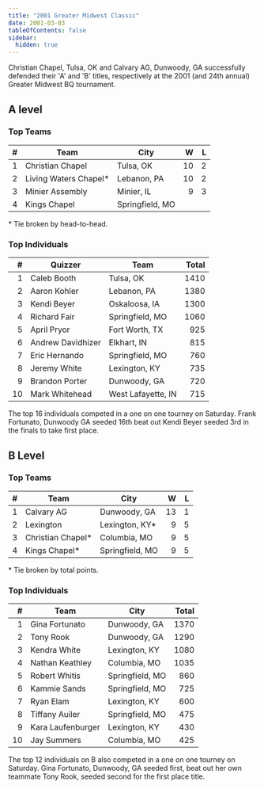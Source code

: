```yaml
---
title: "2001 Greater Midwest Classic"
date: 2001-03-03
tableOfContents: false
sidebar:
  hidden: true
---
```


Christian Chapel, Tulsa, OK and Calvary AG, Dunwoody, GA successfully defended their 'A' and 'B' titles, respectively at the 2001 (and 24th annual) Greater Midwest BQ tournament.

## A level

### Top Teams

|    # | Team                  | City            |    W |    L |
| ---: | --------------------- | --------------- | ---: | ---: |
|    1 | Christian Chapel      | Tulsa, OK       |   10 |    2 |
|    2 | Living Waters Chapel* | Lebanon, PA     |   10 |    2 |
|    3 | Minier Assembly       | Minier, IL      |    9 |    3 |
|    4 | Kings Chapel          | Springfield, MO |      |      |

\* Tie broken by head-to-head.

### Top Individuals

|    # | Quizzer           | Team               | Total |
| ---: | ----------------- | ------------------ | ----: |
|    1 | Caleb Booth       | Tulsa, OK          |  1410 |
|    2 | Aaron Kohler      | Lebanon, PA        |  1380 |
|    3 | Kendi Beyer       | Oskaloosa, IA      |  1300 |
|    4 | Richard Fair      | Springfield, MO    |  1060 |
|    5 | April Pryor       | Fort Worth, TX     |   925 |
|    6 | Andrew Davidhizer | Elkhart, IN        |   815 |
|    7 | Eric Hernando     | Springfield, MO    |   760 |
|    8 | Jeremy White      | Lexington, KY      |   735 |
|    9 | Brandon Porter    | Dunwoody, GA       |   720 |
|   10 | Mark Whitehead    | West Lafayette, IN |   715 |

The top 16 individuals competed in a one on one tourney on Saturday.  Frank Fortunato, Dunwoody GA seeded 16th beat out Kendi Beyer seeded 3rd in the finals to take
first place.

## B Level

### Top Teams

|    # | Team              | City            |    W |    L |
| ---: | ----------------- | --------------- | ---: | ---: |
|    1 | Calvary AG        | Dunwoody, GA    |   13 |    1 |
|    2 | Lexington         | Lexington, KY*  |    9 |    5 |
|    3 | Christian Chapel* | Columbia, MO    |    9 |    5 |
|    4 | Kings Chapel*     | Springfield, MO |    9 |    5 |

\* Tie broken by total points.

### Top Individuals

|    # | Team              | City            | Total |
| ---: | ----------------- | --------------- | ----: |
|    1 | Gina Fortunato    | Dunwoody, GA    |  1370 |
|    2 | Tony Rook         | Dunwoody, GA    |  1290 |
|    3 | Kendra White      | Lexington, KY   |  1080 |
|    4 | Nathan Keathley   | Columbia, MO    |  1035 |
|    5 | Robert Whitis     | Springfield, MO |   860 |
|    6 | Kammie Sands      | Springfield, MO |   725 |
|    7 | Ryan Elam         | Lexington, KY   |   600 |
|    8 | Tiffany Auiler    | Springfield, MO |   475 |
|    9 | Kara Laufenburger | Lexington, KY   |   430 |
|   10 | Jay Summers       | Columbia, MO    |   425 |

The top 12 individuals on B also competed in a one on one tourney on Saturday.  Gina Fortunato, Dunwoody, GA seeded first, beat out her own teammate
Tony Rook, seeded second for the first place title.
